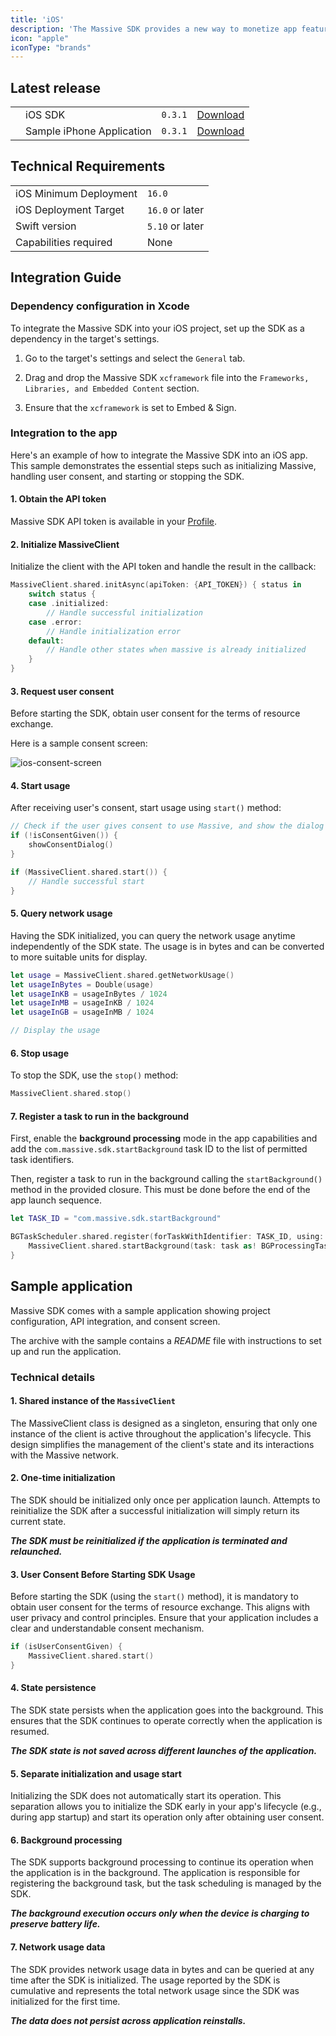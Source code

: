 ```yaml
---
title: 'iOS'
description: 'The Massive SDK provides a new way to monetize app features and content without annoying ads or low-converting paywalls.'
icon: "apple"
iconType: "brands"
---
```


## Latest release

|                                        |                                    |         |                     |
| ---------------------------------------| ---------------------------------- | ------- | ------------------- |
| <Icon icon="apple" iconType="solid" /> | iOS SDK                            | `0.3.1` | [Download](https://downloads.joinmassive.com/sdk/ios/0.3.1/MassiveSDK-iOS-0.3.1.zip) |
| <Icon icon="apple" iconType="solid" /> | Sample iPhone Application          | `0.3.1` | [Download](https://downloads.joinmassive.com/sdk/ios/0.3.1/MassiveSample-iPhoneAPP-0.3.1.zip) |

## Technical Requirements

|                        |                 |
| ---------------------- | --------------- |
| iOS Minimum Deployment | `16.0`          |
| iOS Deployment Target  | `16.0` or later |
| Swift version          | `5.10` or later |
| Capabilities required  | None            |

## Integration Guide

### Dependency configuration in Xcode

To integrate the Massive SDK into your iOS project, set up the SDK as a dependency in the target's settings.

1. Go to the target's settings and select the `General` tab.

2. Drag and drop the Massive SDK `xcframework` file into the `Frameworks, Libraries, and Embedded Content` section.

3. Ensure that the `xcframework` is set to Embed & Sign.

### Integration to the app

Here's an example of how to integrate the Massive SDK into an iOS app. This sample demonstrates the essential steps such as initializing Massive, handling user consent, and starting or stopping the SDK.

#### 1. Obtain the API token

Massive SDK API token is available in your [Profile](https://partners.joinmassive.com/profile).

#### 2. Initialize MassiveClient

Initialize the client with the API token and handle the result in the callback:

```swift
MassiveClient.shared.initAsync(apiToken: {API_TOKEN}) { status in
    switch status {
    case .initialized:
        // Handle successful initialization
    case .error:
        // Handle initialization error
    default:
        // Handle other states when massive is already initialized
    }
}
```

#### 3. Request user consent

Before starting the SDK, obtain user consent for the terms of resource exchange.

Here is a sample consent screen:

![ios-consent-screen](/images/ios-consent-screen.png)

#### 4. Start usage

After receiving user's consent, start usage using `start()` method:

```swift
// Check if the user gives consent to use Massive, and show the dialog if we need to request it.
if (!isConsentGiven()) {
    showConsentDialog()
}

if (MassiveClient.shared.start()) {
    // Handle successful start
}
```

#### 5. Query network usage

Having the SDK initialized, you can query the network usage anytime independently of the SDK state.
The usage is in bytes and can be converted to more suitable units for display.

```swift
let usage = MassiveClient.shared.getNetworkUsage()
let usageInBytes = Double(usage)
let usageInKB = usageInBytes / 1024
let usageInMB = usageInKB / 1024
let usageInGB = usageInMB / 1024

// Display the usage
```

#### 6. Stop usage

To stop the SDK, use the `stop()` method:

```swift
MassiveClient.shared.stop()
```

#### 7. Register a task to run in the background

First, enable the **background processing** mode in the app capabilities and add the `com.massive.sdk.startBackground` task ID to the list of permitted task identifiers.

Then, register a task to run in the background calling the `startBackground()` method in the provided closure. This must be done before the end of the app launch sequence.

```swift
let TASK_ID = "com.massive.sdk.startBackground"

BGTaskScheduler.shared.register(forTaskWithIdentifier: TASK_ID, using: nil) { task in
    MassiveClient.shared.startBackground(task: task as! BGProcessingTask)
}
```

## Sample application

Massive SDK comes with a sample application showing project configuration, API integration, and consent screen.

The archive with the sample contains a _README_ file with instructions to set up and run the application.

### Technical details

#### 1. Shared instance of the `MassiveClient`

The MassiveClient class is designed as a singleton, ensuring that only one instance of the client is active throughout the application's lifecycle. This design simplifies the management of the client's state and its interactions with the Massive network.

#### 2. One-time initialization

The SDK should be initialized only once per application launch. Attempts to reinitialize the SDK after a successful initialization will simply return its current state.

***The SDK must be reinitialized if the application is terminated and relaunched.***

#### 3. User Consent Before Starting SDK Usage
Before starting the SDK (using the `start()` method), it is mandatory to obtain user consent for the terms of resource exchange. This aligns with user privacy and control principles. Ensure that your application includes a clear and understandable consent mechanism.

```swift
if (isUserConsentGiven) {
    MassiveClient.shared.start()
} 
```

#### 4. State persistence

The SDK state persists when the application goes into the background. This ensures that the SDK continues to operate correctly when the application is resumed.

***The SDK state is not saved across different launches of the application.***

#### 5. Separate initialization and usage start

Initializing the SDK does not automatically start its operation. This separation allows you to initialize the SDK early in your app's lifecycle (e.g., during app startup) and start its operation only after obtaining user consent.

#### 6. Background processing

The SDK supports background processing to continue its operation when the application is in the background. The application is responsible for registering the background task, but the task scheduling is managed by the SDK.

***The background execution occurs only when the device is charging to preserve battery life.***

#### 7. Network usage data

The SDK provides network usage data in bytes and can be queried at any time after the SDK is initialized. The usage reported by the SDK is cumulative and represents the total network usage since the SDK was initialized for the first time.

***The data does not persist across application reinstalls.***
